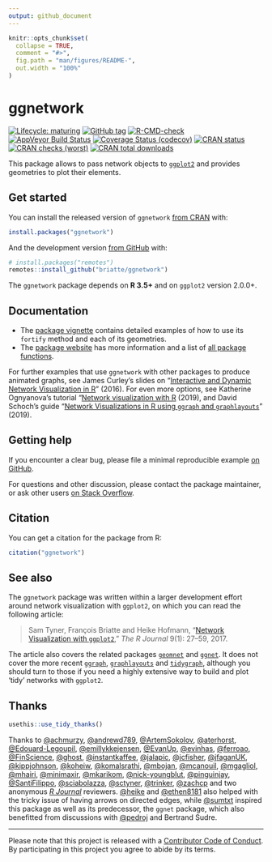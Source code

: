 ```yaml
---
output: github_document
---
```


<!-- README.md is generated from README.Rmd. Please edit that file -->

```r
knitr::opts_chunk$set(
  collapse = TRUE,
  comment = "#>",
  fig.path = "man/figures/README-",
  out.width = "100%"
)
```

# ggnetwork

<!-- badges: start -->
[![Lifecycle: maturing](https://img.shields.io/badge/lifecycle-maturing-blue.svg)](https://www.tidyverse.org/lifecycle/#maturing)
[![GitHub tag](https://img.shields.io/github/tag/briatte/ggnetwork.svg?label=latest)](https://github.com/briatte/ggnetwork/releases)
[![R-CMD-check](https://github.com/briatte/ggnetwork/workflows/R-CMD-check/badge.svg)](https://github.com/briatte/ggnetwork/actions?workflow=R-CMD-check)
[![AppVeyor Build Status](https://ci.appveyor.com/api/projects/status/github/briatte/ggnetwork?branch=master&svg=true)](https://ci.appveyor.com/project/briatte/ggnetwork)
[![Coverage Status (codecov)](https://codecov.io/gh/briatte/ggnetwork/branch/master/graph/badge.svg)](https://codecov.io/gh/briatte/ggnetwork)
[![CRAN status](https://www.r-pkg.org/badges/version-ago/ggnetwork)](https://cran.r-project.org/package=ggnetwork)
[![CRAN checks (worst)](https://badges.cranchecks.info/worst/ggnetwork.svg)](https://cran.r-project.org/web/checks/check_results_ggnetwork.html)
[![CRAN total downloads](https://cranlogs.r-pkg.org/badges/grand-total/ggnetwork)](https://cran.r-project.org/package=ggnetwork)
<!-- badges: end -->

This package allows to pass network objects to [`ggplot2`](https://ggplot2.org/) and provides geometries to plot their elements.

## Get started

You can install the released version of `ggnetwork` [from CRAN](https://cran.r-project.org/package=ggnetwork) with:

``` r
install.packages("ggnetwork")
```

And the development version [from GitHub](https://github.com/briatte/ggnetwork) with:

``` r
# install.packages("remotes")
remotes::install_github("briatte/ggnetwork")
```

The `ggnetwork` package depends on __R 3.5+__ and on `ggplot2` version 2.0.0+.

## Documentation

- The [package vignette](https://briatte.github.io/ggnetwork/) contains detailed examples of how to use its `fortify` method and each of its geometries.
- The [package website](https://briatte.github.io/ggnetwork/articles/ggnetwork.html) has more information and a list of [all package functions](https://briatte.github.io/ggnetwork/reference/index.html).

For further examples that use `ggnetwork` with other packages to produce animated graphs, see James Curley's slides on “[Interactive and Dynamic Network Visualization in R](http://curleylab.psych.columbia.edu/netviz/)” (2016). For even more options, see Katherine Ognyanova's tutorial “[Network visualization with R](https://kateto.net/network-visualization) (2019), and David Schoch's guide “[Network Visualizations in R using `ggraph` and `graphlayouts`](http://mr.schochastics.net/netVizR.html)” (2019).

## Getting help

If you encounter a clear bug, please file a minimal reproducible example [on GitHub](https://github.com/briatte/ggnetwork/issues).

For questions and other discussion, please contact the package maintainer, or ask other users [on Stack Overflow](https://stackoverflow.com/search?tab=newest&q=ggnetwork).

## Citation

You can get a citation for the package from R:

``` r
citation("ggnetwork")
```

## See also

The `ggnetwork` package was written within a larger development effort around network visualization with `ggplot2`, on which you can read the following article:

> Sam Tyner, François Briatte and Heike Hofmann, “[Network Visualization with `ggplot2`](https://doi.org/10.32614/RJ-2017-023),” _The R Journal_ 9(1): 27–59, 2017.

The article also covers the related packages [`geomnet`](https://github.com/sctyner/geomnet) and  [`ggnet`](https://github.com/briatte/ggnet). It does not cover the more recent [`ggraph`](https://github.com/thomasp85/ggraph), [`graphlayouts`](https://github.com/schochastics/graphlayouts) and [`tidygraph`](https://github.com/thomasp85/tidygraph), although you should turn to those if you need a highly extensive way to build and plot 'tidy' networks with `ggplot2`.

## Thanks

```r
usethis::use_tidy_thanks()
```

Thanks to 
[&#x0040;achmurzy](https://github.com/achmurzy), [&#x0040;andrewd789](https://github.com/andrewd789), [&#x0040;ArtemSokolov](https://github.com/ArtemSokolov), [&#x0040;aterhorst](https://github.com/aterhorst), [&#x0040;Edouard-Legoupil](https://github.com/Edouard-Legoupil), [&#x0040;emillykkejensen](https://github.com/emillykkejensen), [&#x0040;EvanUp](https://github.com/EvanUp), [&#x0040;evinhas](https://github.com/evinhas), [&#x0040;ferroao](https://github.com/ferroao), [&#x0040;FinScience](https://github.com/FinScience), [&#x0040;ghost](https://github.com/ghost), [&#x0040;instantkaffee](https://github.com/instantkaffee), [&#x0040;jalapic](https://github.com/jalapic), [&#x0040;jcfisher](https://github.com/jcfisher), [&#x0040;jfaganUK](https://github.com/jfaganUK), [&#x0040;kippjohnson](https://github.com/kippjohnson), [&#x0040;koheiw](https://github.com/koheiw), [&#x0040;komalsrathi](https://github.com/komalsrathi), [&#x0040;mbojan](https://github.com/mbojan), [&#x0040;mcanouil](https://github.com/mcanouil), [&#x0040;mgagliol](https://github.com/mgagliol), [&#x0040;mhairi](https://github.com/mhairi), [&#x0040;minimaxir](https://github.com/minimaxir), [&#x0040;mkarikom](https://github.com/mkarikom), [&#x0040;nick-youngblut](https://github.com/nick-youngblut), [&#x0040;pinguinjay](https://github.com/pinguinjay), [&#x0040;SantiFilippo](https://github.com/SantiFilippo), [&#x0040;sciabolazza](https://github.com/sciabolazza), [&#x0040;sctyner](https://github.com/sctyner), [&#x0040;trinker](https://github.com/trinker), [&#x0040;zachcp](https://github.com/zachcp) and two anonymous _[R Journal](https://journal.r-project.org/)_ reviewers.
[&#x0040;heike](https://github.com/heike) and 
[&#x0040;ethen8181](https://github.com/ethen8181) also helped with the tricky issue of having arrows on directed edges, while 
[&#x0040;sumtxt](https://github.com/sumtxt) inspired this package as well as its predecessor, the `ggnet` package, which also benefitted from discussions with 
[&#x0040;pedroj](https://github.com/pedroj) and Bertrand Sudre.

---
Please note that this project is released with a [Contributor Code of Conduct](.github/CODE_OF_CONDUCT.md).  
By participating in this project you agree to abide by its terms.
